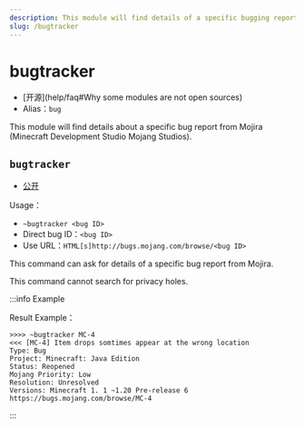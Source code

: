 ```yaml
---
description: This module will find details of a specific bugging report from Mojira (Minecraft Development Studio Mojang Studios)
slug: /bugtracker
---
```


# bugtracker

-   [开源]\(help/faq#Why some modules are not open sources)
-   Alias：`bug`

This module will find details about a specific bug report from Mojira (Minecraft Development Studio Mojang Studios).

## `bugtracker`

-   [公开](permissions)

Usage：

-   `~bugtracker <bug ID>`
-   Direct bug ID：`<bug ID>`
-   Use URL：`HTML[s]http://bugs.mojang.com/browse/<bug ID>`

This command can ask for details of a specific bug report from Mojira.

This command cannot search for privacy holes.

:::info Example

Result Example：

```
>>>> ~bugtracker MC-4
<<< [MC-4] Item drops somtimes appear at the wrong location
Type: Bug
Project: Minecraft: Java Edition
Status: Reopened
Mojang Priority: Low
Resolution: Unresolved
Versions: Minecraft 1. 1 ~1.20 Pre-release 6
https://bugs.mojang.com/browse/MC-4
```

:::
